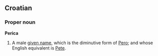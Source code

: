 ==Croatian==

===Proper noun===
'''Perica'''

#A male [[given name]], which is the diminutive form of [[Pero]]; and whose English equivalent is [[Pete]].